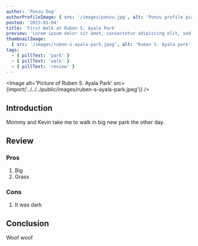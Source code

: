 ```yaml
---
author: 'Ponzu Dog'
authorProfileImage: { src: '/images/ponzu.jpg', alt: 'Ponzu profile picture' }
posted: '2023-01-04'
title: 'First Walk at Ruben S. Ayala Park'
preview: 'Lorem ipsum dolor sit amet, consectetur adipiscing elit, sed do eiusmod tempor incididunt ut labore et dolore magna aliqua. Ut enim ad minim veniam, quis nostrud exercitation ullamco laboris nisi ut aliquip ex ea commodo consequat. Duis aute irure dolor in reprehenderit in voluptate velit esse cillum dolore eu fugiat nulla pariatur. Excepteur sint occaecat cupidatat non proident, sunt in culpa qui officia deserunt mollit anim id est laborum.'
thumbnailImage:
  { src: '/images/ruben-s-ayala-park.jpeg', alt: 'Ruben S. Ayala park' }
tags:
  - { pillText: 'park' }
  - { pillText: 'walk' }
  - { pillText: 'review' }
---
```



<Image
  alt='Picture of Ruben S. Ayala Park'
  src={import('../../../public/images/ruben-s-ayala-park.jpeg')}
/>

## Introduction

Mommy and Kevin take me to walk in big new park the other day.

## Review

### Pros

1. Big
2. Grass

### Cons

1. It was dark

## Conclusion

Woof woof
